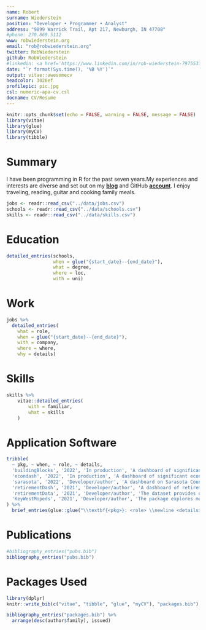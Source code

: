 ```yaml
---
name: Robert
surname: Wiederstein
position: "Developer • Programmer • Analyst"
address: "9899 Warrick Trail, Apt 217, Newburgh, IN 47708"
#phone: 270.869.5112
www: robwiederstein.org
email: "rob@robwiederstein.org"
twitter: RobWiederstein
github: RobWiederstein
#linkedin: <a href='https://www.linkedin.com/in/rob-wiederstein-797553138/'>rob-wiederstein</a>
date: "`r format(Sys.time(), '%B %Y')`"
output: vitae::awesomecv
headcolor: 3026ef
profilepic: pic.jpg
csl: numeric-apa-cv.csl
docname: CV/Resume
---
```


```r
knitr::opts_chunk$set(echo = FALSE, warning = FALSE, message = FALSE)
library(vitae)
library(glue)
library(myCV)
library(tibble)
```

# Summary

I have been programming in R for the past seven years.My experiences and interests are diverse and set out  on my [**blog**](https://www.robwiederstein.org) and GitHub [**account**](https://github.com/RobWiederstein). I enjoy traveling, reading, guitar and cooking family meals.


```r
jobs <- readr::read_csv("../data/jobs.csv")
schools <- readr::read_csv("../data/schools.csv")
skills <- readr::read_csv("../data/skills.csv")
```

# Education

```r
detailed_entries(schools, 
                 when = glue("{start_date}--{end_date}"),
                 what = degree,
                 where = loc,
                 with = uni)
```

# Work

```r
jobs %>% 
  detailed_entries(
    what = role,
    when = glue("{start_date}--{end_date}"),
    with = company,
    where = where,
    why = details)
```

# Skills

```r
skills %>%
    vitae::detailed_entries(
        with = familiar,
        what = skills
    )
```

# Application Software

```r
tribble(
  ~ pkg, ~ when, ~ role, ~ details,
  'buildingBlocks', '2022', 'In production', 'A dashboard of significant childhood development milestones with an emphasis on the role of high quality childcare, pre-k, and health on future educational outcomes. Data sources include the Internal Revenue Service, Bureau of Labor Statistics and the Indiana Department of Education.  US Census Bureau GIS data were also included for county and school district boundaries.',
  'econdash', '2022', 'In production', 'A dashboard of significant economic indicators from the U.S. Federal Reserve, International Monetary Fund, and the Organization For Economic Cooperation and Development.',
  'sarasota', '2022', 'Developer/author', 'A dashboard on Sarasota County residential real estate prices including both condominiums and single family homes.', 
  'retirementDash', '2021', 'Developer/author', 'A dashboard of retirement locations filtered by health, environment, housing affordability, and demographic criteria. An inter-county migration dataset was also included.',
  'retirementData', '2021', 'Developer/author', 'The dataset provides demographic, economic, environmental, and health data by county to determine retirement location. All United States counties are included.',
  'KeyWestMopeds', '2021', 'Developer/author', 'The package explores motorcycle crash data from 2012 through 2021 furnished via the Florida Highway Safety and Motor Vehicle Department through its open data portal.'
) %>% 
  brief_entries(glue::glue("\\textbf{<pkg>}: <role> \\newline <details>", .open = "<", .close = ">"), paste0(when, "\\newline"), .protect = FALSE)

```
# Publications

```r
#bibliography_entries("pubs.bib")
bibliography_entries("pubs.bib")
```

# Packages Used

```r
library(dplyr)
knitr::write_bib(c("vitae", "tibble", "glue", "myCV"), "packages.bib")

bibliography_entries("packages.bib") %>%
  arrange(desc(author$family), issued)
```

